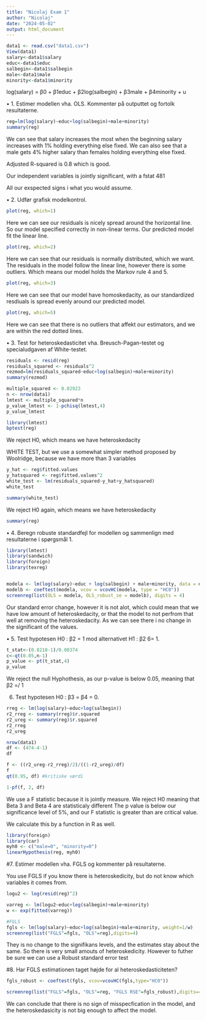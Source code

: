 ```yaml
---
title: "Nicolaj Exam 1"
author: "Nicolaj"
date: "2024-05-02"
output: html_document
---
```


```r
data1 <- read.csv("data1.csv")
View(data1)
salary<-data1$salary
educ<-data1$educ
salbegin<-data1$salbegin
male<-data1$male
minority<-data1$minority
```

log(salary) = β0 + β1educ + β2log(salbegin) + β3male + β4minority + u





• 1. Estimer modellen vha. OLS. Kommenter på outputtet og fortolk resultaterne.
```r
reg=lm(log(salary)~educ+log(salbegin)+male+minority)
summary(reg)
```
We can see that salary increases the most when the beginning salary increases with 1% holding everything else fixed.
We can also see that a male gets 4% higher salary than females holding everything else fixed.

Adjusted R-squared is 0.8 which is good.

Our independent variables is jointly significant, with a fstat 481

All our exspected signs i what you would assume.




• 2. Udfør grafisk modelkontrol.
```r
plot(reg, which=1)
```

Here we can see our residuals is nicely spread around the horizontal line. So our model specified correctly in non-linear terms. Our predicted model fit the linear line.




```r
plot(reg, which=2)
```
Here we can see that our residuals is normally distributed, which we want. The residuals in the model follow the linear line, however there is some outliers. Which means our model holds the Markov rule 4 and 5.





```r
plot(reg, which=3)
```
Here we can see that our model have homoskedacity, as our standardized resdiuals is spread evenly around our predicted model.


```r
plot(reg, which=5)
```
Here we can see that there is no outliers that affekt our estimators, and we are within the red dotted lines.

• 3. Test for heteroskedasticitet vha. Breusch-Pagan-testet og specialudgaven af White-testet.

```r
residuals <- resid(reg)
residuals_squared <- residuals^2
rezmod=lm(residuals_squared~educ+log(salbegin)+male+minority)
summary(rezmod)
```
```r
multiple_squared <- 0.02923
n <- nrow(data1)
lmtest <- multiple_squared*n
p_value_lmtest <- 1-pchisq(lmtest,4)
p_value_lmtest

```

```r
library(lmtest)
bptest(reg)
```
We reject H0, which means we have heteroskedacity

WHITE TEST, but we use a somewhat simpler method proposed by Woolridge, because we have more than 3 variables


```r
y_hat <- reg$fitted.values
y_hatsquared <- reg$fitted.values^2
white_test <- lm(residuals_squared~y_hat+y_hatsquared)
white_test
```
```r
summary(white_test)
```
We reject H0 again, which means we have heteroskedacity

```r
summary(reg)
```



• 4. Beregn robuste standardfejl for modellen og sammenlign med resultaterne i spørgsmål 1.

```r
library(lmtest)
library(sandwich)
library(foreign)
library(texreg)


modela <- lm(log(salary)~educ + log(salbegin) + male+minority, data = data1)
modelb <- coeftest(modela, vcov = vcovHC(modela, type = "HC0"))
screenreg(list(OLS = modela, OLS_robust_se = modelb), digits = 4)

```
Our standard error change, however it is not alot, which could mean that we have low amount of heteroskedacity, or that the model to not perfrom that well at removing the heteroskedacity.
As we can see there i no change in the significant of the values.



• 5. Test hypotesen H0 : β2 = 1 mod alternativet H1 : β2 6= 1.
```r
t_stat<-(0.8218-1)/0.00374
c<-qt(0.05,n-1)
p_value <- pt(t_stat,4)
p_value
```

We reject the null Hyphothesis, as our p-value is below 0.05, meaning that β2 =/ 1 










6. Test hypotesen H0 : β3 = β4 = 0.

```r
rreg <- lm(log(salary)~educ+log(salbegin))
r2_rreg <- summary(rreg)$r.squared
r2_ureg <- summary(reg)$r.squared
r2_rreg
r2_ureg
```

```r
nrow(data1)
df <- (474-4-1)
df
```


```r
f <- ((r2_ureg-r2_rreg)/2)/((1-r2_ureg)/df)
f
qt(0.95, df) #kritiske værdi

1-pf(f, 2, df)
```
 We use a F statistic because it is jointly measure.
We reject H0 meaning that Beta 3 and Beta 4 are statisticaly different
The p value is below our significance level of 5%, and our F statistic is greater than are critical value. 


We calculate this by a function in R as well.

```r
library(foreign)
library(car)
myh0 <- c("male=0", "minority=0")
linearHypothesis(reg, myh0)
```

#7. Estimer modellen vha. FGLS og kommenter på resultaterne.

You use FGLS if you know there is heteroskedicity, but do not know which variables it comes from.
```r
logu2 <- log(resid(reg)^2)
```

```r
varreg <- lm(logu2~educ+log(salbegin)+male+minority)
w <- exp(fitted(varreg))
```

```r
#FGLS
fgls <- lm(log(salary)~educ+log(salbegin)+male+minority, weight=1/w)
screenreg(list("FGLS"=fgls, "OLS"=reg),digits=4)
```
They is no change to the signifikans levels, and the estimates stay about the same. So there is very small amouts of heteroskedicity.
However to futher be sure we can use a Robust standard error test


#8. Har FGLS estimationen taget højde for al heteroskedasticiteten?

```r
fgls_robust <- coeftest(fgls, vcov=vcovHC(fgls,type="HC0"))
```

```r
screenreg(list("FGLS"=fgls, "OLS"=reg, "FGLS RSE"=fgls_robust),digits=4)
```
We can conclude that there is no sign of misspecfication in the model, and the heteroskedasicity is not big enough to affect the model.
